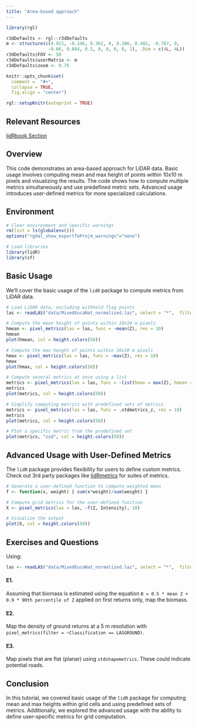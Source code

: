 ```yaml
---
title: "Area-based approach"
---
```


```r
library(rgl)

r3dDefaults <- rgl::r3dDefaults
m <- structure(c(0.921, -0.146, 0.362, 0, 0.386, 0.482, -0.787, 0, 
                -0.06, 0.864, 0.5, 0, 0, 0, 0, 1), .Dim = c(4L, 4L))
r3dDefaults$FOV <- 50
r3dDefaults$userMatrix <- m
r3dDefaults$zoom <- 0.75

knitr::opts_chunk$set(
  comment =  "#>", 
  collapse = TRUE,
  fig.align = "center")

rgl::setupKnitr(autoprint = TRUE)
```

## Relevant Resources

[lidRbook Section](https://r-lidar.github.io/lidRbook/modeling-aba.html)

## Overview

This code demonstrates an area-based approach for LiDAR data. Basic usage involves computing mean and max height of points within 10x10 m pixels and visualizing the results. The code shows how to compute multiple metrics simultaneously and use predefined metric sets. Advanced usage introduces user-defined metrics for more specialized calculations.

## Environment

```r
# Clear environment and specific warnings
rm(list = ls(globalenv()))
options("rgdal_show_exportToProj4_warnings"="none")

# Load libraries
library(lidR)
library(sf)
```

## Basic Usage

We'll cover the basic usage of the `lidR` package to compute metrics from LiDAR data.

```r
# Load LiDAR data, excluding withheld flag points
las <- readLAS("data/MixedEucaNat_normalized.laz", select = "*",  filter = "-set_withheld_flag 0")
```

```r
# Compute the mean height of points within 10x10 m pixels
hmean <- pixel_metrics(las = las, func = ~mean(Z), res = 10)
hmean
plot(hmean, col = height.colors(50))
```

```r
# Compute the max height of points within 10x10 m pixels
hmax <- pixel_metrics(las = las, func = ~max(Z), res = 10)
hmax
plot(hmax, col = height.colors(50))
```

```r
# Compute several metrics at once using a list
metrics <- pixel_metrics(las = las, func = ~list(hmax = max(Z), hmean = mean(Z)), res = 10)
metrics
plot(metrics, col = height.colors(50))
```

```r
# Simplify computing metrics with predefined sets of metrics
metrics <- pixel_metrics(las = las, func = .stdmetrics_z, res = 10)
metrics
plot(metrics, col = height.colors(50))

# Plot a specific metric from the predefined set
plot(metrics, "zsd", col = height.colors(50))
```

## Advanced Usage with User-Defined Metrics

The `lidR` package provides flexibility for users to define custom metrics. Check out 3rd party packages like [lidRmetrics](https://github.com/ptompalski/lidRmetrics) for suites of metrics.

```r
# Generate a user-defined function to compute weighted mean
f <- function(x, weight) { sum(x*weight)/sum(weight) }

# Compute grid metrics for the user-defined function
X <- pixel_metrics(las = las, ~f(Z, Intensity), 10)

# Visualize the output
plot(X, col = height.colors(50))
```

## Exercises and Questions

Using:

``` r
las <- readLAS("data/MixedEucaNat_normalized.laz", select = "*",  filter = "-set_withheld_flag 0")
```

#### E1.

Assuming that biomass is estimated using the equation `B = 0.5 * mean Z + 0.9 * 90th percentile of Z` applied on first returns only, map the biomass.

#### E2.

Map the density of ground returns at a 5 m resolution with `pixel_metrics(filter = ~Classification == LASGROUND)`.

#### E3.

Map pixels that are flat (planar) using `stdshapemetrics`. These could indicate potential roads.

## Conclusion

In this tutorial, we covered basic usage of the `lidR` package for computing mean and max heights within grid cells and using predefined sets of metrics. Additionally, we explored the advanced usage with the ability to define user-specific metrics for grid computation.
